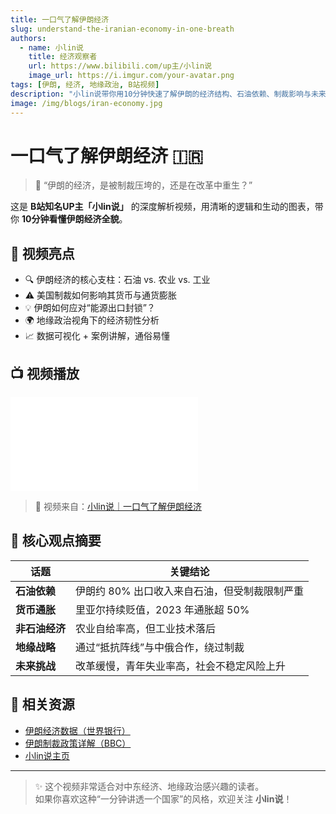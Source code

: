 ```yaml
---
title: 一口气了解伊朗经济
slug: understand-the-iranian-economy-in-one-breath
authors:
  - name: 小lin说
    title: 经济观察者
    url: https://www.bilibili.com/up主/小lin说
    image_url: https://i.imgur.com/your-avatar.png
tags: [伊朗, 经济, 地缘政治, B站视频]
description: "小lin说带你用10分钟快速了解伊朗的经济结构、石油依赖、制裁影响与未来挑战。"
image: /img/blogs/iran-economy.jpg
---
```


# 一口气了解伊朗经济 🇮🇷

> 💬 “伊朗的经济，是被制裁压垮的，还是在改革中重生？”

这是 **B站知名UP主「小lin说」** 的深度解析视频，用清晰的逻辑和生动的图表，带你 **10分钟看懂伊朗经济全貌**。

## 🎯 视频亮点

- 🔍 伊朗经济的核心支柱：石油 vs. 农业 vs. 工业
- ⚠️ 美国制裁如何影响其货币与通货膨胀
- 💡 伊朗如何应对“能源出口封锁”？
- 🌍 地缘政治视角下的经济韧性分析
- 📈 数据可视化 + 案例讲解，通俗易懂

## 📺 视频播放

<div style={{
  position: 'relative',
  width: '100%',
  height: 0,
  paddingBottom: '56.25%', // 16:9
  overflow: 'hidden',
  borderRadius: '8px',
  boxShadow: '0 4px 12px rgba(0,0,0,0.1)',
  margin: '2rem 0',
}}>
  <iframe 
    src="//player.bilibili.com/player.html?isOutside=true&aid=115212749381492&bvid=BV1MEp1z7EAx&cid=32412401704&p=1" 
    scrolling="no" 
    border="0" 
    frameborder="0" 
    framespacing="0" 
    allowfullscreen="true"
    style={{
      position: 'absolute',
      top: 0,
      left: 0,
      width: '100%',
      height: '100%',
      border: 'none'
    }}
  ></iframe>
</div>

> 📌 视频来自：[小lin说｜一口气了解伊朗经济](https://www.bilibili.com/video/BV1MEp1z7EAx)

## 🧠 核心观点摘要

| 话题 | 关键结论 |
|------|----------|
| **石油依赖** | 伊朗约 80% 出口收入来自石油，但受制裁限制严重 |
| **货币通胀** | 里亚尔持续贬值，2023 年通胀超 50% |
| **非石油经济** | 农业自给率高，但工业技术落后 |
| **地缘战略** | 通过“抵抗阵线”与中俄合作，绕过制裁 |
| **未来挑战** | 改革缓慢，青年失业率高，社会不稳定风险上升 |

## 🔗 相关资源

- [伊朗经济数据（世界银行）](https://data.worldbank.org/country/iran)
- [伊朗制裁政策详解（BBC）](https://www.bbc.com/news/world-middle-east-50725812)
- [小lin说主页](https://space.bilibili.com/520819684/)

---

> ✨ 这个视频非常适合对中东经济、地缘政治感兴趣的读者。  
> 如果你喜欢这种“一分钟讲透一个国家”的风格，欢迎关注 **小lin说**！
